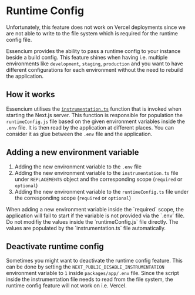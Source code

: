 
# Runtime Config

<Callout emoji="⚠️" type="warning">
  Unfortunately, this feature does not work on Vercel deployments since we are
  not able to write to the file system which is required for the runtime config
  file.
</Callout>

Essencium provides the ability to pass a runtime config to your instance beside a build config. This feature shines when having i.e. multiple
environments like `development`, `staging`, `production` and you want to have different configurations for each environment without the need to rebuild
the application.

## How it works

Essencium utilises the [`instrumentation.ts`](https://nextjs.org/docs/app/building-your-application/optimizing/instrumentation#importing-runtime-specific-code) function that is invoked when starting the Next.js server. This function is responsible for
population the `runtimeConfig.js` file based on the given environment variables inside the `.env` file. It is then read by the application at different places. You can consider it as glue between the `.env` file and the application.

## Adding a new environment variable

1. Adding the new environment variable to the `.env` file
2. Adding the new environment variable to the `instrumentation.ts` file under `REPLACEMENTS` object and the corresponding scope (`required` or `optional`)
3. Adding the new environment variable to the `runtimeConfig.ts` file under the corresponding scope (`required` or `optional`)

<Callout emoji="⚠️" type="warning">
  When adding a new environment variable inside the `required` scope, the
  application will fail to start if the variable is not provided via the `.env`
  file.
</Callout>

<Callout emoji="⚠️" type="warning">
  Do not modifiy the values inside the `runtimeConfig.js` file directly. The
  values are populated by the `instrumentation.ts` file automatically.
</Callout>

## Deactivate runtime config

Sometimes you might want to deactivate the runtime config feature. This can be done by setting the `NEXT_PUBLIC_DISABLE_INSTRUMENTATION` environment variable to `1` inside `packages/app/.env` file. Since the script inside the instrumentation file needs to read from the file system, the runtime config feature will not work on i.e. Vercel.

